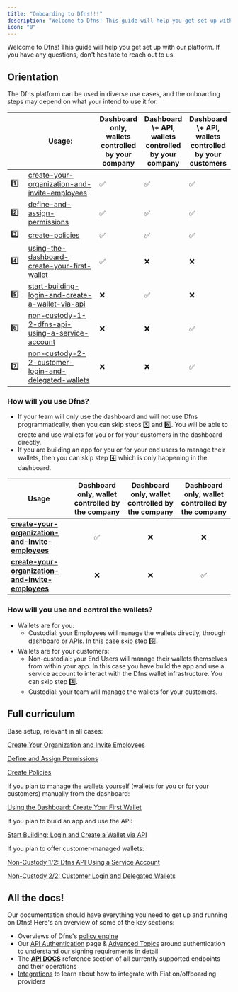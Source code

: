 ```yaml
---
title: "Onboarding to Dfns!!!"
description: "Welcome to Dfns! This guide will help you get set up with our platform. If you have any questions, don't hesitate to reach out to us. "
icon: "0"
---
```


Welcome to Dfns\! This guide will help you get set up with our platform. If you have any questions, don't hesitate to reach out to us.

## Orientation

The Dfns platform can be used in diverse use cases, and the onboarding steps may depend on what your intend to use it for.

<table>
<thead>
<tr>
<th width="40" />

<th width="276.8125">
 Usage:</th>


<th>
Dashboard only, wallets controlled by your company</th>


<th>
Dashboard \+ API, wallets controlled by your company</th>


<th>
Dashboard \+ API, wallets controlled by your customers</th>

</tr>

</thead>

<tbody>
<tr>
<td>
1️⃣</td>


<td>
<a href="./onboarding-to-dfns/create-your-organization-and-invite-employees">
create-your-organization-and-invite-employees</a>

</td>


<td>
✅</td>


<td>
✅</td>


<td>
✅</td>

</tr>

<tr>
<td>
2️⃣</td>


<td>
<a href="./onboarding-to-dfns/define-and-assign-permissions">
define-and-assign-permissions</a>

</td>


<td>
✅</td>


<td>
✅</td>


<td>
✅</td>

</tr>

<tr>
<td>
3️⃣</td>


<td>
<a href="./onboarding-to-dfns/create-policies">
create-policies</a>

</td>


<td>
✅</td>


<td>
✅</td>


<td>
✅</td>

</tr>

<tr>
<td>
4️⃣</td>


<td>
<a href="./onboarding-to-dfns/using-the-dashboard-create-your-first-wallet">
using-the-dashboard-create-your-first-wallet</a>

</td>


<td>
✅</td>


<td>
❌</td>


<td>
❌</td>

</tr>

<tr>
<td>
5️⃣</td>


<td>
<a href="./onboarding-to-dfns/start-building-login-and-create-a-wallet-via-api">
start-building-login-and-create-a-wallet-via-api</a>

</td>


<td>
❌</td>


<td>
✅</td>


<td>
❌</td>

</tr>

<tr>
<td>
6️⃣</td>


<td>
<a href="./onboarding-to-dfns/non-custody-1-2-dfns-api-using-a-service-account">
non-custody-1-2-dfns-api-using-a-service-account</a>

</td>


<td>
❌</td>


<td>
❌</td>


<td>
✅</td>

</tr>

<tr>
<td>
7️⃣</td>


<td>
<a href="./onboarding-to-dfns/non-custody-2-2-customer-login-and-delegated-wallets">
non-custody-2-2-customer-login-and-delegated-wallets</a>

</td>


<td>
❌</td>


<td>
❌</td>


<td>
✅</td>

</tr>

</tbody>

</table>

### How will you use Dfns?

- If your team will only use the dashboard and will not use Dfns programmatically, then you can skip steps 5️⃣ and 6️⃣. You will be able to create and use wallets for you or for your customers in the dashboard directly.
- If you are building an app for you or for your end users to manage their wallets, then you can skip step 4️⃣ which is only happening in the dashboard.

| Usage                                                                                                                                                       | Dashboard only, wallet controlled by the company | Dashboard only, wallet controlled by the company | Dashboard only, wallet controlled by the company |
| ----------------------------------------------------------------------------------------------------------------------------------------------------------- | :----------------------------------------------: | :----------------------------------------------: | :----------------------------------------------: |
| [**create-your-organization-and-invite-employees**](http://localhost:3000/getting-started/onboarding-to-dfns/create-your-organization-and-invite-employees) | ✅                                                | ❌                                                | ❌                                                |
| [**create-your-organization-and-invite-employees**](http://localhost:3000/getting-started/onboarding-to-dfns/create-your-organization-and-invite-employees) | ❌                                                | ❌                                                | ✅                                                |

### How will you use and control the wallets?

- Wallets are for you:
  - Custodial: your Employees will manage the wallets directly, through dashboard or APIs. In this case skip step 6️⃣.
- Wallets are for your customers:
  - Non-custodial: your End Users will manage their wallets themselves from within your app. In this case you have build the app and use a service account to interact with the Dfns wallet infrastructure. You can skip step 4️⃣.
  - Custodial: your team will manage the wallets for your customers.

## Full curriculum

Base setup, relevant in all cases:

[Create Your Organization and Invite Employees](./onboarding-to-dfns/create-your-organization-and-invite-employees)

[Define and Assign Permissions](./onboarding-to-dfns/define-and-assign-permissions)

[Create Policies](./onboarding-to-dfns/create-policies)

If you plan to manage the wallets yourself (wallets for you or for your customers) manually from the dashboard:

[Using the Dashboard: Create Your First Wallet](./onboarding-to-dfns/using-the-dashboard-create-your-first-wallet)

If you plan to build an app and use the API:

[Start Building: Login and Create a Wallet via API](./onboarding-to-dfns/start-building-login-and-create-a-wallet-via-api)

If you plan to offer customer-managed wallets:

[Non-Custody 1/2: Dfns API Using a Service Account](./onboarding-to-dfns/non-custody-1-2-dfns-api-using-a-service-account)

[Non-Custody 2/2: Customer Login and Delegated Wallets](./onboarding-to-dfns/non-custody-2-2-customer-login-and-delegated-wallets)

## All the docs\!

Our documentation should have everything you need to get up and running on Dfns\! Here's an overview of some of the key sections:

- Overviews of Dfns's [policy engine](../api-docs/policy-engine)
- Our [API Authentication](../advanced-topics/authentication/authentication-authorization) page & [Advanced Topics](../advanced-topics/authentication) around authentication to understand our signing requirements in detail
- The [**API DOCS**](../api-docs/api-docs) reference section of all currently supported endpoints and their operations
- [Integrations](../integrations/fiat-on-offboarding) to learn about how to integrate with Fiat on/offboarding providers